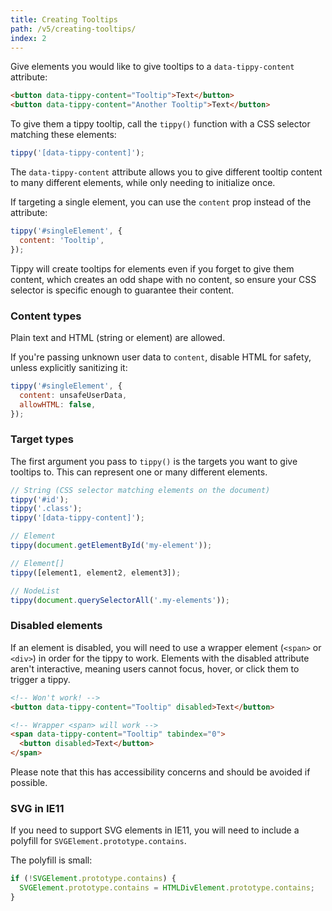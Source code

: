 ---
title: Creating Tooltips
path: /v5/creating-tooltips/
index: 2
---

Give elements you would like to give tooltips to a `data-tippy-content`
attribute:

```html
<button data-tippy-content="Tooltip">Text</button>
<button data-tippy-content="Another Tooltip">Text</button>
```

To give them a tippy tooltip, call the `tippy()` function with a CSS selector
matching these elements:

```js
tippy('[data-tippy-content]');
```

The `data-tippy-content` attribute allows you to give different tooltip content
to many different elements, while only needing to initialize once.

If targeting a single element, you can use the `content` prop instead of the
attribute:

```js
tippy('#singleElement', {
  content: 'Tooltip',
});
```

Tippy will create tooltips for elements even if you forget to give them content,
which creates an odd shape with no content, so ensure your CSS selector is
specific enough to guarantee their content.

### Content types

Plain text and HTML (string or element) are allowed.

If you're passing unknown user data to `content`, disable HTML for safety,
unless explicitly sanitizing it:

```js
tippy('#singleElement', {
  content: unsafeUserData,
  allowHTML: false,
});
```

### Target types

The first argument you pass to `tippy()` is the targets you want to give
tooltips to. This can represent one or many different elements.

```js
// String (CSS selector matching elements on the document)
tippy('#id');
tippy('.class');
tippy('[data-tippy-content]');

// Element
tippy(document.getElementById('my-element'));

// Element[]
tippy([element1, element2, element3]);

// NodeList
tippy(document.querySelectorAll('.my-elements'));
```

### Disabled elements

If an element is disabled, you will need to use a wrapper element (`<span>` or
`<div>`) in order for the tippy to work. Elements with the disabled attribute
aren't interactive, meaning users cannot focus, hover, or click them to trigger
a tippy.

<!-- prettier-ignore -->
```html
<!-- Won't work! -->
<button data-tippy-content="Tooltip" disabled>Text</button>

<!-- Wrapper <span> will work -->
<span data-tippy-content="Tooltip" tabindex="0">
  <button disabled>Text</button>
</span>
```

Please note that this has accessibility concerns and should be avoided if
possible.

### SVG in IE11

If you need to support SVG elements in IE11, you will need to include a polyfill
for `SVGElement.prototype.contains`.

The polyfill is small:

```js
if (!SVGElement.prototype.contains) {
  SVGElement.prototype.contains = HTMLDivElement.prototype.contains;
}
```
